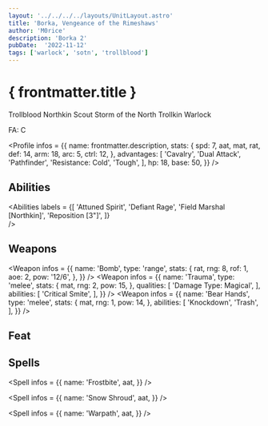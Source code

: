 ```yaml
---
layout: '../../../../layouts/UnitLayout.astro'
title: 'Borka, Vengeance of the Rimeshaws'
author: 'M0rice'
description: 'Borka 2'
pubDate:  '2022-11-12'
tags: ['warlock', 'sotn', 'trollblood']
---
```



# { frontmatter.title }
Trollblood Northkin Scout Storm of the North Trollkin Warlock

FA: C

<Profile
    infos = {{
        name: frontmatter.description,
        stats: {
            spd: 7,
            aat,
            mat,
            rat,
            def: 14,
            arm: 18,
            arc: 5,
            ctrl: 12,
        },
        advantages: [
            'Cavalry',
            'Dual Attack',
            'Pathfinder',
            'Resistance: Cold',
            'Tough',
        ],
        hp: 18,
        base: 50,
    }}
/>

## Abilities
<Abilities
    labels = {[
        'Attuned Spirit',
        'Defiant Rage',
        'Field Marshal [Northkin]',
        'Reposition [3"]',
    ]}    
/>

## Weapons
<Weapon
    infos = {{
        name: 'Bomb',
        type: 'range',
        stats: {
            rat,
            rng: 8,
            rof: 1,
            aoe: 2,
            pow: '12/6',
        },
    }}
/>
<Weapon
    infos = {{
        name: 'Trauma',
        type: 'melee',
        stats: {
            mat,
            rng: 2,
            pow: 15,
        },
        qualities: [
            'Damage Type: Magical',
        ],
        abilities: [
            'Critical Smite',
        ],
    }}
/>
<Weapon
    infos = {{
        name: 'Bear Hands',
        type: 'melee',
        stats: {
            mat,
            rng: 1,
            pow: 14,
        },
        abilities: [
            'Knockdown',
            'Trash',
        ],
    }}
/>

## Feat
<Feat
    label = 'Ice Storm'
/>

## Spells
<Spell
    infos = {{
        name: 'Frostbite',
        aat,
    }}
/>

<Spell
    infos = {{
        name: 'Snow Shroud',
        aat,
    }}
/>

<Spell
    infos = {{
        name: 'Warpath',
        aat,
    }}
/>